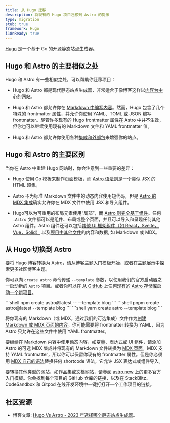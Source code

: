 ```yaml
---
title: 从 Hugo 迁移
description: 将现有的 Hugo 项目迁移到 Astro 的提示
type: migration
stub: true
framework: Hugo
i18nReady: true
---
```



[Hugo](https://gohugo.io) 是一个基于 Go 的开源静态站点生成器。

## Hugo 和 Astro 的主要相似之处

Hugo 和 Astro 有一些相似之处，可以帮助你迁移项目：

- Hugo 和 Astro 都是现代静态站点生成器，非常适合于像博客这样以[内容为中心的网站](/zh-cn/concepts/why-astro/#以内容为中心)。

- Hugo 和 Astro 都允许你在 [Markdown 中编写内容](/zh-cn/guides/content/#markdown-创作)。然而，Hugo 包含了几个特殊的 frontmatter 属性，并允许你使用 YAML、TOML 或 JSON 编写 frontmatter。尽管许多现有的 Hugo frontmatter 属性在 Astro 中并不生效，但你也可以继续使用现有的 Markdown 文件和 YAML frontmatter 值。

- Hugo 和 Astro 都允许你使用各种[集成和外部包](https://astro.build/integrations/)来增强你的站点。

## Hugo 和 Astro 的主要区别

当你在 Astro 中重建 Hugo 网站时，你会注意到一些重要的差异：

- Hugo 使用 Go 模板来制作页面模板，而 [Astro 语法](/zh-cn/core-concepts/astro-components/)则是一个类似 JSX 的 HTML 超集。

- Astro 不为标准 Markdown 文件中的动态内容使用短代码，但是 [Astro 的 MDX 集成](/zh-cn/guides/integrations-guide/mdx/)确实允许你在 MDX 文件中使用 JSX 和导入组件。

- Hugo可以为可重用的布局元素使用“局部”，而 [Astro 则完全基于组件](/zh-cn/core-concepts/astro-components/)。任何 `.Astro` 文件都可以是组件、布局或整个页面，并且可以导入和呈现任何其他 Astro 组件。Astro 组件还可以包括[其他 UI 框架组件（如 React，Svelte，Vue，Solid）](/zh-cn/core-concepts/framework-components/) 以及[项目中其他文件](/zh-cn/guides/imports/)的内容和数据, 如 Markdown 或 MDX。

## 从 Hugo 切换到 Astro

要将 Hugo 博客转换为 Astro，请从博客主题入门模板开始，或者在[主题展示](https://astro.build/themes/)中探索更多社区博客主题。

你可以向 `create astro` 命令传递 `--template` 参数，以使用我们的官方启动器之一启动新的 `Astro` 项目。或者你可以在 [从 GitHub 上任何现有的 Astro 存储库启动一个新项目](/zh-cn/install/auto/#入门模板)。

<PackageManagerTabs>
  <Fragment slot="npm">
  ```shell
  npm create astro@latest -- --template blog
  ```
  </Fragment>
  <Fragment slot="pnpm">
  ```shell
  pnpm create astro@latest --template blog
  ```
  </Fragment>
  <Fragment slot="yarn">
  ```shell
  yarn create astro --template blog
  ```
  </Fragment>
</PackageManagerTabs>

将你现有的 Markdown（或 MDX，通过我们的可选集成）文件作为[创建 Markdown 或 MDX 页面的内容](/zh-cn/guides/markdown-content/)。你可能需要将 frontmatter 转换为 YAML，因为 Astro 只允许在这些文件中使用 YAML frontmatter。

要继续在 Markdown 内容中使用动态内容，如变量、表达式或 UI 组件，请添加 Astro 的可选 MDX 集成并将现有的 Markdown 文件转换为 [MDX 页面](/zh-cn/guides/markdown-content/)。MDX 支持 YAML frontmatter，所以你可以保留你现有的 frontmatter 属性。但是你必须用 [MDX 自己的语法](https://mdxjs.com/docs/what-is-mdx/#mdx-syntax)替换任何 shortcode 语法，它允许 JSX 表达式或组件导入。

要转换其他类型的网站，如作品集或文档网站，请参阅 [astro.new](https://astro.new) 上的更多官方入门模板。你会找到每个项目的 GitHub 仓库的链接，以及在 StackBlitz、CodeSandbox 和 Gitpod 在线开发环境中一键打打开一个工作项目的链接。

## 社区资源

- 博客文章: [Hugo Vs Astro - 2023 年选择哪个静态站点生成器](https://onebite.dev/hugo-vs-astro-which-static-site-generator-to-choose-in-2023/)。
